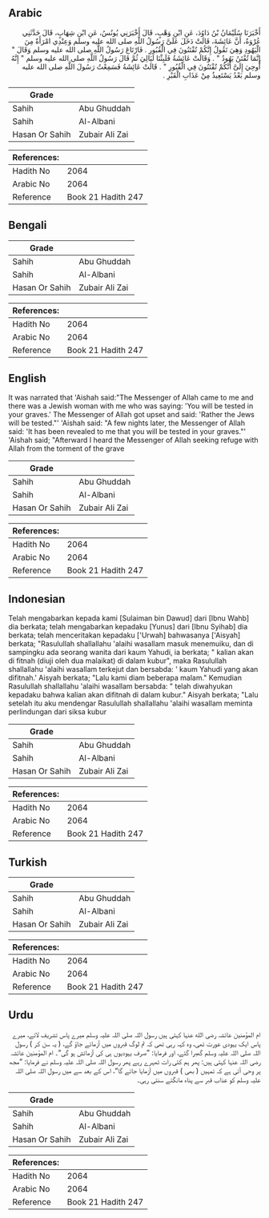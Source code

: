 ## Arabic


<div dir="rtl" lang="ar" style={{fontSize:'larger',backgroundColor:'#f8f9fa',padding:20}}>
أَخْبَرَنَا سُلَيْمَانُ بْنُ دَاوُدَ، عَنِ ابْنِ وَهْبٍ، قَالَ أَخْبَرَنِي يُونُسُ، عَنِ ابْنِ شِهَابٍ، قَالَ حَدَّثَنِي عُرْوَةُ، أَنَّ عَائِشَةَ، قَالَتْ دَخَلَ عَلَىَّ رَسُولُ اللَّهِ صلى الله عليه وسلم وَعِنْدِي امْرَأَةٌ مِنَ الْيَهُودِ وَهِيَ تَقُولُ إِنَّكُمْ تُفْتَنُونَ فِي الْقُبُورِ ‏.‏ فَارْتَاعَ رَسُولُ اللَّهِ صلى الله عليه وسلم وَقَالَ ‏"‏ إِنَّمَا تُفْتَنُ يَهُودُ ‏"‏ ‏.‏ وَقَالَتْ عَائِشَةُ فَلَبِثْنَا لَيَالِيَ ثُمَّ قَالَ رَسُولُ اللَّهِ صلى الله عليه وسلم ‏"‏ إِنَّهُ أُوحِيَ إِلَىَّ أَنَّكُمْ تُفْتَنُونَ فِي الْقُبُورِ ‏"‏ ‏.‏ قَالَتْ عَائِشَةُ فَسَمِعْتُ رَسُولَ اللَّهِ صلى الله عليه وسلم بَعْدُ يَسْتَعِيذُ مِنْ عَذَابِ الْقَبْرِ ‏.‏
</div>
<div style={{backgroundColor:'#f8f9fa',padding:20, marginBottom: 10}}><table> <thead> <tr> <th>Grade</th> <th></th> </tr> </thead> <tbody> <tr><td>Sahih</td><td>Abu Ghuddah</td></tr><tr><td>Sahih</td><td>Al-Albani</td></tr><tr><td>Hasan Or Sahih</td><td>Zubair Ali Zai</td></tr></tbody></table><table> <thead> <tr> <th>References:</th> <th></th> </tr> </thead> <tbody><tr><td>Hadith No</td><td>2064</td></tr><tr><td>Arabic No</td><td>2064</td></tr><tr><td>Reference</td><td>Book 21 Hadith 247</td></tr></tbody></table></div>

## Bengali


<div dir="ltr" lang="bn" style={{fontSize:'larger',backgroundColor:'#f8f9fa',padding:20}}>

</div>
<div style={{backgroundColor:'#f8f9fa',padding:20, marginBottom: 10}}><table> <thead> <tr> <th>Grade</th> <th></th> </tr> </thead> <tbody> <tr><td>Sahih</td><td>Abu Ghuddah</td></tr><tr><td>Sahih</td><td>Al-Albani</td></tr><tr><td>Hasan Or Sahih</td><td>Zubair Ali Zai</td></tr></tbody></table><table> <thead> <tr> <th>References:</th> <th></th> </tr> </thead> <tbody><tr><td>Hadith No</td><td>2064</td></tr><tr><td>Arabic No</td><td>2064</td></tr><tr><td>Reference</td><td>Book 21 Hadith 247</td></tr></tbody></table></div>

## English


<div dir="ltr" lang="en" style={{fontSize:'larger',backgroundColor:'#f8f9fa',padding:20}}>
It was narrated that 'Aishah said:"The Messenger of Allah came to me and there was a Jewish woman with me who was saying: 'You will be tested in your graves.' The Messenger of Allah got upset and said: 'Rather the Jews will be tested."' 'Aishah said: "A few nights later, the Messenger of Allah said: 'It has been revealed to me that you will be tested in your graves."' 'Aishah said; "Afterward I heard the Messenger of Allah seeking refuge with Allah from the torment of the grave
</div>
<div style={{backgroundColor:'#f8f9fa',padding:20, marginBottom: 10}}><table> <thead> <tr> <th>Grade</th> <th></th> </tr> </thead> <tbody> <tr><td>Sahih</td><td>Abu Ghuddah</td></tr><tr><td>Sahih</td><td>Al-Albani</td></tr><tr><td>Hasan Or Sahih</td><td>Zubair Ali Zai</td></tr></tbody></table><table> <thead> <tr> <th>References:</th> <th></th> </tr> </thead> <tbody><tr><td>Hadith No</td><td>2064</td></tr><tr><td>Arabic No</td><td>2064</td></tr><tr><td>Reference</td><td>Book 21 Hadith 247</td></tr></tbody></table></div>

## Indonesian


<div dir="ltr" lang="id" style={{fontSize:'larger',backgroundColor:'#f8f9fa',padding:20}}>
Telah mengabarkan kepada kami [Sulaiman bin Dawud] dari [Ibnu Wahb] dia berkata; telah mengabarkan kepadaku [Yunus] dari [Ibnu Syihab] dia berkata; telah menceritakan kepadaku ['Urwah] bahwasanya ['Aisyah] berkata; "Rasulullah shallallahu 'alaihi wasallam masuk menemuiku, dan di sampingku ada seorang wanita dari kaum Yahudi, ia berkata; " kalian akan di fitnah (diuji oleh dua malaikat) di dalam kubur", maka Rasulullah shallallahu 'alaihi wasallam terkejut dan bersabda: ' kaum Yahudi yang akan difitnah.' Aisyah berkata; "Lalu kami diam beberapa malam." Kemudian Rasulullah shallallahu 'alaihi wasallam bersabda: " telah diwahyukan kepadaku bahwa kalian akan difitnah di dalam kubur." Aisyah berkata; "Lalu setelah itu aku mendengar Rasulullah shallallahu 'alaihi wasallam meminta perlindungan dari siksa kubur
</div>
<div style={{backgroundColor:'#f8f9fa',padding:20, marginBottom: 10}}><table> <thead> <tr> <th>Grade</th> <th></th> </tr> </thead> <tbody> <tr><td>Sahih</td><td>Abu Ghuddah</td></tr><tr><td>Sahih</td><td>Al-Albani</td></tr><tr><td>Hasan Or Sahih</td><td>Zubair Ali Zai</td></tr></tbody></table><table> <thead> <tr> <th>References:</th> <th></th> </tr> </thead> <tbody><tr><td>Hadith No</td><td>2064</td></tr><tr><td>Arabic No</td><td>2064</td></tr><tr><td>Reference</td><td>Book 21 Hadith 247</td></tr></tbody></table></div>

## Turkish


<div dir="ltr" lang="tr" style={{fontSize:'larger',backgroundColor:'#f8f9fa',padding:20}}>

</div>
<div style={{backgroundColor:'#f8f9fa',padding:20, marginBottom: 10}}><table> <thead> <tr> <th>Grade</th> <th></th> </tr> </thead> <tbody> <tr><td>Sahih</td><td>Abu Ghuddah</td></tr><tr><td>Sahih</td><td>Al-Albani</td></tr><tr><td>Hasan Or Sahih</td><td>Zubair Ali Zai</td></tr></tbody></table><table> <thead> <tr> <th>References:</th> <th></th> </tr> </thead> <tbody><tr><td>Hadith No</td><td>2064</td></tr><tr><td>Arabic No</td><td>2064</td></tr><tr><td>Reference</td><td>Book 21 Hadith 247</td></tr></tbody></table></div>

## Urdu


<div dir="rtl" lang="ur" style={{fontSize:'larger',backgroundColor:'#f8f9fa',padding:20}}>
ام المؤمنین عائشہ رضی الله عنہا کہتی ہیں رسول اللہ صلی اللہ علیہ وسلم میرے پاس تشریف لائے، میرے پاس ایک یہودی عورت تھی، وہ کہہ رہی تھی کہ تم لوگ قبروں میں آزمائے جاؤ گے، ( یہ سن کر ) رسول اللہ صلی اللہ علیہ وسلم گھبرا گئے، اور فرمایا: ”صرف یہودیوں ہی کی آزمائش ہو گی“۔ ام المؤمنین عائشہ رضی اللہ عنہا کہتی ہیں: پھر ہم کئی رات ٹھہرے رہے پھر رسول اللہ صلی اللہ علیہ وسلم نے فرمایا: ”مجھ پر وحی آئی ہے کہ تمہیں ( بھی ) قبروں میں آزمایا جائے گا“، اس کے بعد سے میں رسول اللہ صلی اللہ علیہ وسلم کو عذاب قبر سے پناہ مانگتے سنتی رہی۔
</div>
<div style={{backgroundColor:'#f8f9fa',padding:20, marginBottom: 10}}><table> <thead> <tr> <th>Grade</th> <th></th> </tr> </thead> <tbody> <tr><td>Sahih</td><td>Abu Ghuddah</td></tr><tr><td>Sahih</td><td>Al-Albani</td></tr><tr><td>Hasan Or Sahih</td><td>Zubair Ali Zai</td></tr></tbody></table><table> <thead> <tr> <th>References:</th> <th></th> </tr> </thead> <tbody><tr><td>Hadith No</td><td>2064</td></tr><tr><td>Arabic No</td><td>2064</td></tr><tr><td>Reference</td><td>Book 21 Hadith 247</td></tr></tbody></table></div>